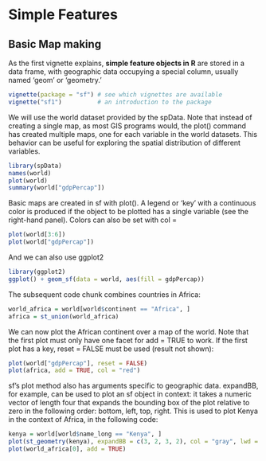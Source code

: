 
# **Simple Features**

## Basic Map making

As the first vignette explains, **simple feature objects in R** are stored in a data frame, with geographic data occupying a special column, usually named 'geom' or 'geometry.'

```r
vignette(package = "sf") # see which vignettes are available
vignette("sf1")          # an introduction to the package
```

We will use the world dataset provided by the spData. Note that instead of creating a single map, as most GIS programs would, the plot() command has created multiple maps, one for each variable in the world datasets. This behavior can be useful for exploring the spatial distribution of different variables.

```r
library(spData)
names(world)
plot(world)
summary(world["gdpPercap"])
```

Basic maps are created in sf with plot(). A legend or 'key' with a continuous color is produced if the object to be plotted has a single variable (see the right-hand panel). Colors can also be set with col =

```r
plot(world[3:6])
plot(world["gdpPercap"])
```

And we can also use ggplot2

```r
library(ggplot2)
ggplot() + geom_sf(data = world, aes(fill = gdpPercap))
```

The subsequent code chunk combines countries in Africa:

```r
world_africa = world[world$continent == "Africa", ]
africa = st_union(world_africa)
```

We can now plot the African continent over a map of the world. Note that the first plot must only have one facet for add = TRUE to work. If the first plot has a key, reset = FALSE must be used (result not shown):

```r
plot(world["gdpPercap"], reset = FALSE)
plot(africa, add = TRUE, col = "red")
```

sf's plot method also has arguments specific to geographic data. expandBB, for example, can be used to plot an sf object in context: it takes a numeric vector of length four that expands the bounding box of the plot relative to zero in the following order: bottom, left, top, right. This is used to plot Kenya in the context of Africa, in the following code:

```r
kenya = world[world$name_long == "Kenya", ]
plot(st_geometry(kenya), expandBB = c(3, 2, 3, 2), col = "gray", lwd = 3)
plot(world_africa[0], add = TRUE)
```
